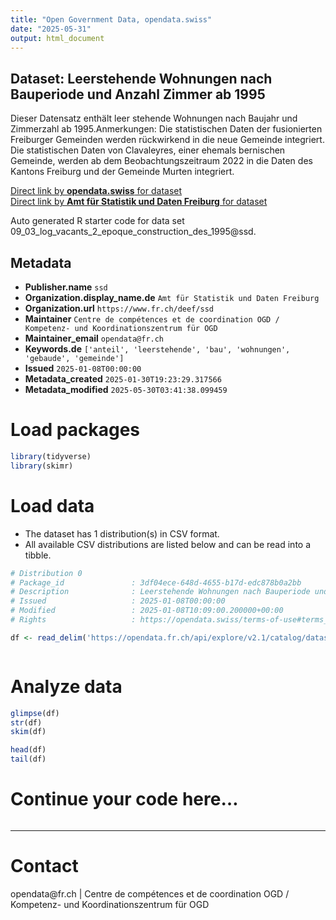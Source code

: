 ```yaml
---
title: "Open Government Data, opendata.swiss"
date: "2025-05-31"
output: html_document
---
```


## Dataset: Leerstehende Wohnungen nach Bauperiode und Anzahl Zimmer ab 1995

Dieser Datensatz enthält leer stehende Wohnungen nach Baujahr und Zimmerzahl ab 1995.Anmerkungen: Die statistischen Daten der fusionierten Freiburger Gemeinden werden rückwirkend in die neue Gemeinde integriert. Die statistischen Daten von Clavaleyres, einer ehemals bernischen Gemeinde, werden ab dem Beobachtungszeitraum 2022 in die Daten des Kantons Freiburg und der Gemeinde Murten integriert.

[Direct link by **opendata.swiss** for dataset](https://opendata.swiss/de/dataset/leerstehende-wohnungen-nach-bauperiode-und-anzahl-zimmer-ab-1995)<br>
[Direct link by **Amt für Statistik und Daten Freiburg** for dataset](https://opendata.fr.ch/explore/dataset/09_03_log_vacants_2_epoque_construction_des_1995/)

Auto generated R starter code for data set 09_03_log_vacants_2_epoque_construction_des_1995@ssd.

## Metadata

- **Publisher.name** `ssd`
- **Organization.display_name.de** `Amt für Statistik und Daten Freiburg`
- **Organization.url** `https://www.fr.ch/deef/ssd`
- **Maintainer** `Centre de compétences et de coordination OGD / Kompetenz- und Koordinationszentrum für OGD`
- **Maintainer_email** `opendata@fr.ch`
- **Keywords.de** `['anteil', 'leerstehende', 'bau', 'wohnungen', 'gebaude', 'gemeinde']`
- **Issued** `2025-01-08T00:00:00`
- **Metadata_created** `2025-01-30T19:23:29.317566`
- **Metadata_modified** `2025-05-30T03:41:38.099459`


# Load packages

```r

library(tidyverse)
library(skimr)

```

# Load data

-   The dataset has 1 distribution(s) in CSV format.
-   All available CSV distributions are listed below and can be read into a tibble.

```r

# Distribution 0
# Package_id               : 3df04ece-648d-4655-b17d-edc878b0a2bb
# Description              : Leerstehende Wohnungen nach Bauperiode und Anzahl Zimmer ab 1995 (csv)
# Issued                   : 2025-01-08T00:00:00
# Modified                 : 2025-01-08T10:09:00.200000+00:00
# Rights                   : https://opendata.swiss/terms-of-use#terms_by

df <- read_delim('https://opendata.fr.ch/api/explore/v2.1/catalog/datasets/09_03_log_vacants_2_epoque_construction_des_1995/exports/csv?use_labels=true')



```

# Analyze data

```r

glimpse(df)
str(df)
skim(df)

head(df)
tail(df)

```

# Continue your code here...

```r

```

------------------------------------------------------------------------

# Contact

opendata@fr.ch | Centre de compétences et de coordination OGD / Kompetenz- und Koordinationszentrum für OGD
